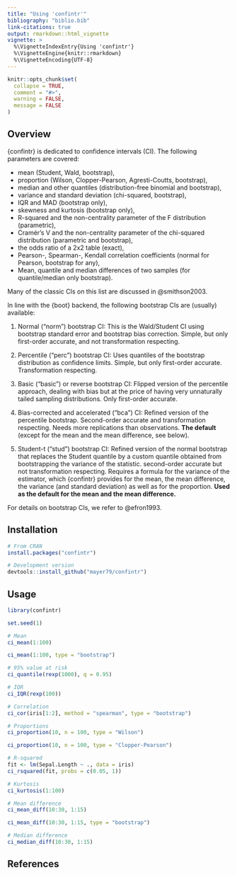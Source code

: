 ---
title: "Using 'confintr'"
bibliography: "biblio.bib"
link-citations: true
output: rmarkdown::html_vignette
vignette: >
  %\VignetteIndexEntry{Using 'confintr'}
  %\VignetteEngine{knitr::rmarkdown}
  %\VignetteEncoding{UTF-8}
---

```{r, include = FALSE}
knitr::opts_chunk$set(
  collapse = TRUE,
  comment = "#>",
  warning = FALSE,
  message = FALSE
)
```

## Overview

{confintr} is dedicated to confidence intervals (CI). The following parameters are covered:

- mean (Student, Wald, bootstrap),
- proportion (Wilson, Clopper-Pearson, Agresti-Coutts, bootstrap),
- median and other quantiles (distribution-free binomial and bootstrap),
- variance and standard deviation (chi-squared, bootstrap),
- IQR and MAD (bootstrap only),
- skewness and kurtosis (bootstrap only),
- R-squared and the non-centrality parameter of the F distribution (parametric),
- Cramér's V and the non-centrality parameter of the chi-squared distribution (parametric and bootstrap),
- the odds ratio of a 2x2 table (exact),
- Pearson-, Spearman-, Kendall correlation coefficients (normal for Pearson, bootstrap for any),
- Mean, quantile and median differences of two samples (for quantile/median only bootstrap).

Many of the classic CIs on this list are discussed in @smithson2003. 

In line with the {boot} backend, the following bootstrap CIs are (usually) available:

1. Normal ("norm") bootstrap CI: This is the Wald/Student CI using bootstrap standard error and bootstrap bias correction. Simple, but only first-order accurate, and not transformation respecting.

2. Percentile ("perc") bootstrap CI: Uses quantiles of the bootstrap distribution as confidence limits. Simple, but only first-order accurate. Transformation respecting.

3. Basic ("basic") or reverse bootstrap CI: Flipped version of the percentile approach, dealing with bias but at the price of having very unnaturally tailed sampling distributions. Only first-order accurate.

4. Bias-corrected and accelerated ("bca") CI: Refined version of the percentile bootstrap. Second-order accurate and transformation respecting. Needs more replications than observations. **The default** (except for the mean and the mean difference, see below).

5. Student-t ("stud") bootstrap CI: Refined version of the normal bootstrap that replaces the Student quantile by a custom quantile obtained from bootstrapping the variance of the statistic. second-order accurate but not transformation respecting. Requires a formula for the variance of the estimator, which {confintr} provides for the mean, the mean difference, the variance (and standard deviation) as well as for the proportion. **Used as the default for the mean and the mean difference.**

For details on bootstrap CIs, we refer to @efron1993.

## Installation

```r
# From CRAN
install.packages("confintr")

# Development version
devtools::install_github("mayer79/confintr")
```

## Usage

```{r}
library(confintr)

set.seed(1)

# Mean
ci_mean(1:100)

ci_mean(1:100, type = "bootstrap")

# 95% value at risk
ci_quantile(rexp(1000), q = 0.95)

# IQR
ci_IQR(rexp(100))

# Correlation
ci_cor(iris[1:2], method = "spearman", type = "bootstrap")

# Proportions
ci_proportion(10, n = 100, type = "Wilson")

ci_proportion(10, n = 100, type = "Clopper-Pearson")

# R-squared
fit <- lm(Sepal.Length ~ ., data = iris)
ci_rsquared(fit, probs = c(0.05, 1))

# Kurtosis
ci_kurtosis(1:100)

# Mean difference
ci_mean_diff(10:30, 1:15)

ci_mean_diff(10:30, 1:15, type = "bootstrap")

# Median difference
ci_median_diff(10:30, 1:15)
```

## References

